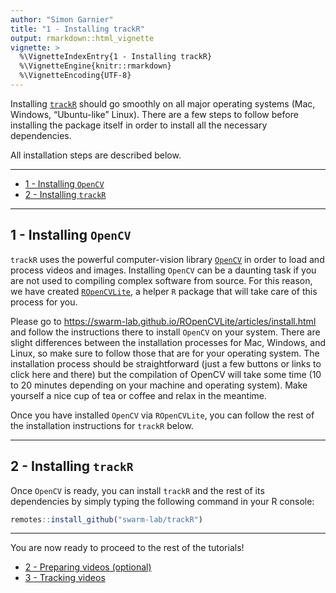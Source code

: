 ```yaml
---
author: "Simon Garnier"
title: "1 - Installing trackR"
output: rmarkdown::html_vignette
vignette: >
  %\VignetteIndexEntry{1 - Installing trackR}
  %\VignetteEngine{knitr::rmarkdown}
  %\VignetteEncoding{UTF-8}
---
```


Installing [`trackR`](https://github.com/swarm-lab/trackR) should go 
smoothly on all major operating systems (Mac, Windows, "Ubuntu-like" Linux). 
There are a few steps to follow before installing the package itself in order to
install all the necessary dependencies. 

All installation steps are described below. 

---

+ [1 - Installing `OpenCV`](#installing-opencv)
+ [2 - Installing `trackR`](#installing-trackr)

---

## 1 - Installing `OpenCV`

`trackR` uses the powerful computer-vision library [`OpenCV`](https://www.opencv.org) 
in order to load and process videos and images. Installing `OpenCV` can be a 
daunting task if you are not used to compiling complex software from source. 
For this reason, we have created [`ROpenCVLite`](https://CRAN.R-project.org/package=ROpenCVLite), 
a helper `R` package that will take care of this process for you.

Please go to [https://swarm-lab.github.io/ROpenCVLite/articles/install.html](https://swarm-lab.github.io/ROpenCVLite/articles/install.html) 
and follow the instructions there to install `OpenCV` on your system. There are 
slight differences between the installation processes for Mac, Windows, and 
Linux, so make sure to follow those that are for your operating system. The 
installation process should be straightforward (just a few buttons or links to 
click here and there) but the compilation of OpenCV will take some time (10 to 
20 minutes depending on your machine and operating system). Make yourself a nice 
cup of tea or coffee and relax in the meantime. 

Once you have installed `OpenCV` via `ROpenCVLite`, you can follow the rest of 
the installation instructions for `trackR` below. 

---

## 2 - Installing `trackR`

Once `OpenCV` is ready, you can install `trackR` and the rest of its dependencies 
by simply typing the following command in your R console: 

```r
remotes::install_github("swarm-lab/trackR")
```

---

You are now ready to proceed to the rest of the tutorials! 

+ [2 - Preparing videos (optional)](https://swarm-lab.github.io/trackR/articles/z2_videoFixer.html)
+ [3 - Tracking videos](https://swarm-lab.github.io/trackR/articles/z3_trackR.html)
